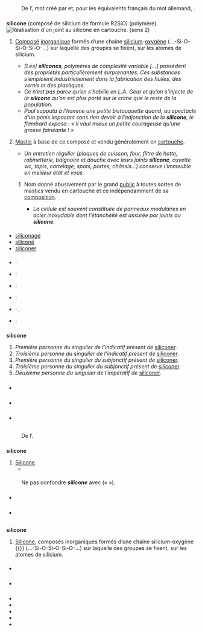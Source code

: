 {{voir|siliconé}}

== {{langue|fr}} ==
=== {{S|étymologie}} ===
: {{date|lang=fr|1863}} De l’{{étyl|de|fr|mot=Silikon}}, mot créé par {{w|Friedrich Wöhler}} {{source|''Sur les combinaisons du silicium avec l’oxygène et l’hydrogène'' ds ''Ann. chim. et phys.'', t. 69, page 224}} et, pour les équivalents français du mot allemand, {{composé de|silicium|-one|lang=fr}}.

=== {{S|nom|fr}} ===
{{fr-rég|si.li.kon}}
'''silicone''' {{pron|si.li.kon|fr}} {{f}} (composé de silicium de formule R2SiO) {{m}} (polymère).
[[File:Etanchéification de la bouche d'entrée des déchets et sortie du gaz.jpg|thumb|Réalisation d'un joint au silicone en cartouche. (sens 2)]]
# {{lexique|chimie|fr}} [[composé|Composé]] [[inorganique]] formés d’une chaine [[silicium]]-[[oxygène]] (…-Si-O-Si-O-Si-O-…) sur laquelle des groupes se fixent, sur les atomes de silicium.
#* ''[Les] '''silicones''', polymères de complexité variable […] possèdent des propriétés particulièrement surprenantes. Ces substances s’emploient industriellement dans la fabrication des huiles, des vernis et des plastiques.'' {{source|''Histoire générale des sciences'', t. 3 , vol. 2, 1964, page 429}}
#* ''Ce n’est pas parce qu’on s’habille en L.A. Gear et qu’on s’injecte de la '''silicone''' qu’on est plus porté sur le crime que le reste de la population.'' {{source|Kyra Davis, ''Sexe, meurtres et cappuccino'', Harlequin, 2007}}
#* ''Paul supputa à l’homme une petite bistouquette quand, au spectacle d’un pénis imposant sans rien devoir à l’adjonction de la '''silicone''', le flambard exposa : « Il vaut mieux un petite courageuse qu’une grosse fainéante ! »'' {{source|Alain Babanini, ''Le Collecteur des quotidiens'', [[à compte d’auteur]] (Lulu.com), p.10}}
# {{par extension|fr}} [[mastic|Mastic]] à base de ce composé et vendu généralement en [[cartouche]].
#* ''Un entretien régulier (plaques de cuisson, four, filtre de hotte, robinetterie, baignoire et douche avec leurs joints '''silicone''', cuvette wc, tapis, carrelage, spots, portes, châssis...) conserve l'immeuble en meilleur état et vous.'' {{source|Pierre Jammar , ''Tout savoir sur les dégâts locatifs'', Éd. Édipro, 2014}}
## {{par extension|fr}} Nom donné abusivement par le grand [[public#fr-nom-2|public]] à toutes sortes de mastics vendu en cartouche et ce indépendamment de sa [[composition]].
##* ''La cellule est souvent constituée de panneaux modulaires en acier inoxydable dont l'étanchéité est assurée par joints au '''silicone'''.'' {{source| Camille Knockaert, ''Le fumage du poisson'', Éd. Ifremer, 2002}}


==== {{S|dérivés}} ====
* [[siliconage]]
* [[siliconé]]
* [[siliconer]]

==== {{S|traductions}} ====
{{trad-début|Composé inorganique|1}}
* {{T|de}} : {{trad+|de|Silikon|n}}
* {{T|en}} : {{trad+|en|silicone}}
* {{T|hr}} : {{trad+|hr|silikon}}
* {{T|it}} : {{trad+|it|silicone|m}}
* {{T|ja}} : {{trad-|ja|シリコーン|tr=shirikōn}}, {{trad+|ja|シリコン|tr=shirikon}}
* {{T|cs}} : {{trad-|cs|silikon|m}}
{{trad-fin}}

=== {{S|verbe|fr|flexion}} ===
{{fr-verbe-flexion|siliconer|ind.p.1s=oui|ind.p.3s=oui|sub.p.1s=oui|sub.p.3s=oui|imp.p.2s=oui}}
'''silicone''' {{pron|si.li.kon|fr}}
# ''Première personne du singulier de l’indicatif présent de'' [[siliconer]].
# ''Troisième personne du singulier de l’indicatif présent de'' [[siliconer]].
# ''Première personne du singulier du subjonctif présent de'' [[siliconer]].
# ''Troisième personne du singulier du subjonctif présent de'' [[siliconer]].
# ''Deuxième personne du singulier de l’impératif de'' [[siliconer]].

=== {{S|prononciation}} ===
* {{écouter|lang=fr|France (Lyon)||audio=LL-Q150 (fra)-Lyokoï-silicone.wav}}

=== {{S|voir aussi}} ===
* {{Wikipédia}}

=== {{S|références}} ===
* {{R:TLFi}}

== {{langue|en}} ==
=== {{S|étymologie}} ===
: {{date|lang=en}} De l’{{étyl|de|en|mot=Silikon}}.

=== {{S|nom|en}} ===
{{en-nom-rég|ˈsɪl.ɪ.ˌkəʊn}}
'''silicone''' {{pron|ˈsɪl.ɪ.ˌkəʊn|en}}
# [[silicone#fr|Silicone]].
#* {{exemple|lang=en}}

==== {{S|notes}} ====
: Ne pas confondre '''''silicone''''' avec ''{{lien|silicon|en}}'' (« {{lien|silicium}} »).

=== {{S|prononciation}} ===
* {{écouter|lang=en|Royaume-Uni (Sud de l'Angleterre)||audio=LL-Q1860 (eng)-Vealhurl-silicone.wav}}

=== {{S|voir aussi}} ===
* {{Wikipédia|lang=en}}

== {{langue|it}} ==

=== {{S|étymologie}} ===
: {{ébauche-étym|it}}

=== {{S|adjectif|it}} ===
{{it-flexion|si.li.ˈko.n}}
'''silicone''' {{pron|si.li.ˈko.ne|it}} {{m}}
# {{lexique|chimie|it}} [[#fr|Silicone]], composés inorganiques formés d’une chaîne silicium-oxygène {{}} (…-Si-O-Si-O-Si-O-…) sur laquelle des groupes se fixent, sur les atomes de silicium.

==== {{S|dérivés}} ====
* {{lien|siliconare|it|sens=siliconer}}

=== {{S|voir aussi}} ===
* {{WP|lang=it}}

=== {{S|références}} ===
* {{R:ALDO}}
* {{R:De Mauro}}
* {{R:Olivetti}}
* {{R:SDAS}}
* {{R:Treccani}}
